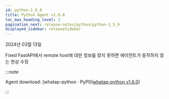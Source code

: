 ```yaml
---
id: python-1_6_0
title: Python Agent v1.6.0
toc_max_heading_level: 2
pagination_next: release-notes/python/python-1_5_9
displayed_sidebar: releaseSidebar
---
```


2024년 03월 13일

<Status>Fixed</Status> FastAPI에서 remote host에 대한 정보를 찾지 못하면 에이전트가 동작하지 않는 현상 수정

:::note

Agent download: [whatap-python · PyPI]([whatap-python v1.6.0](https://pypi.org/project/whatap-python/1.6.0/))

:::